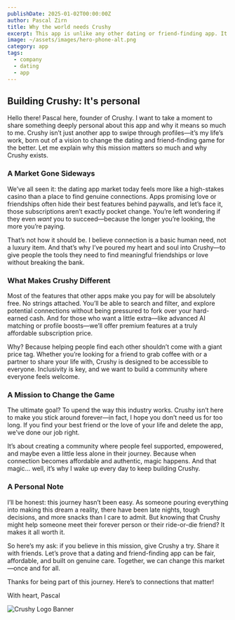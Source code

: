 ```yaml
---
publishDate: 2025-01-02T00:00:00Z
author: Pascal Zirn
title: Why the world needs Crushy
excerpt: This app is unlike any other dating or friend-finding app. It's a game changer. And here's why.
image: ~/assets/images/hero-phone-alt.png
category: app
tags:
  - company
  - dating
  - app
---
```




## Building Crushy: It's personal

Hello there! Pascal here, founder of Crushy. I want to take a moment to share something deeply personal about this app and why it means so much to me. Crushy isn’t just another app to swipe through profiles—it’s my life’s work, born out of a vision to change the dating and friend-finding game for the better. Let me explain why this mission matters so much and why Crushy exists.

### A Market Gone Sideways

We’ve all seen it: the dating app market today feels more like a high-stakes casino than a place to find genuine connections. Apps promising love or friendships often hide their best features behind paywalls, and let’s face it, those subscriptions aren’t exactly pocket change. You’re left wondering if they even *want* you to succeed—because the longer you’re looking, the more you’re paying.

That’s not how it should be. I believe connection is a basic human need, not a luxury item. And that’s why I’ve poured my heart and soul into Crushy—to give people the tools they need to find meaningful friendships or love without breaking the bank.

### What Makes Crushy Different

Most of the features that other apps make you pay for will be absolutely free. No strings attached. You’ll be able to search and filter, and explore potential connections without being pressured to fork over your hard-earned cash. And for those who want a little extra—like advanced AI matching or profile boosts—we’ll offer premium features at a truly affordable subscription price.

Why? Because helping people find each other shouldn’t come with a giant price tag. Whether you’re looking for a friend to grab coffee with or a partner to share your life with, Crushy is designed to be accessible to everyone. Inclusivity is key, and we want to build a community where everyone feels welcome.

### A Mission to Change the Game

The ultimate goal? To upend the way this industry works. Crushy isn’t here to make you stick around forever—in fact, I hope you don’t need us for too long. If you find your best friend or the love of your life and delete the app, we’ve done our job right.

It’s about creating a community where people feel supported, empowered, and maybe even a little less alone in their journey. Because when connection becomes affordable and authentic, magic happens. And that magic… well, it’s why I wake up every day to keep building Crushy.

### A Personal Note

I’ll be honest: this journey hasn’t been easy. As someone pouring everything into making this dream a reality, there have been late nights, tough decisions, and more snacks than I care to admit. But knowing that Crushy might help someone meet their forever person or their ride-or-die friend? It makes it all worth it.

So here’s my ask: if you believe in this mission, give Crushy a try. Share it with friends. Let’s prove that a dating and friend-finding app can be fair, affordable, and built on genuine care. Together, we can change this market—once and for all.

Thanks for being part of this journey. Here’s to connections that matter!

With heart,
Pascal

![Crushy Logo Banner](~/assets/images/banner.logo.crushy.png)
